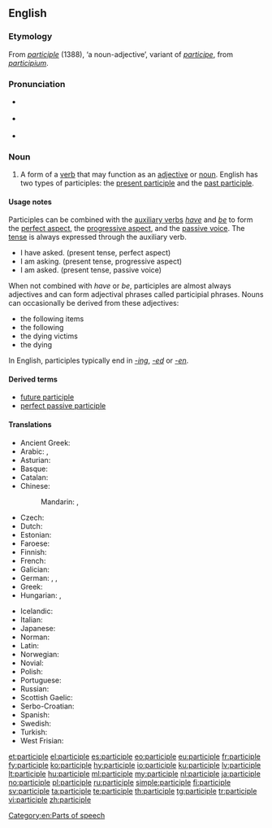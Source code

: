 ==English==
{{wikipedia}}

===Etymology===
From {{etyl|fro|en}} ''[[#Old French|participle]]'' (1388), ‘a noun-adjective’, variant of ''[[participe]]'', from {{etyl|la|en}} ''[[participium]]''.

===Pronunciation===
* {{a|RP}} {{IPA|/pɑːˈtɪsɪpəl/|lang=en}}
* {{a|US}} {{IPA|/ˈpɑɹtɪˌsɪpəl/|lang=en}}
* {{audio|en-us-participle.ogg|Audio (US)|lang=en}}

===Noun===
{{en-noun}}

# {{label|en|grammar}} A form of a [[verb]] that may function as an [[adjective]] or [[noun]]. English has two types of participles: the [[present participle]] and the [[past participle]].

====Usage notes====
Participles can be combined with the [[auxiliary verbs]] ''[[have]]'' and ''[[be]]'' to form the [[perfect aspect]], the [[progressive aspect]], and the [[passive voice]]. The [[tense]] is always expressed through the auxiliary verb.
* I have asked. (present tense, perfect aspect)
* I am asking. (present tense, progressive aspect)
* I am asked. (present tense, passive voice)

When not combined with ''have'' or ''be'', participles are almost always adjectives and can form adjectival phrases called participial phrases. Nouns can occasionally be derived from these adjectives:
* the following items
* the following
* the dying victims
* the dying
In English, participles typically end in ''[[-ing]]'', ''[[-ed]]'' or ''[[-en]]''.

====Derived terms====
* [[future participle]]
* [[perfect passive participle]]

====Translations====
{{trans-top|verb form}}
* Ancient Greek: {{t|grc|μετοχή}}
* Arabic: {{t|ar|اِسْم فَاعِل|m}}, {{t|ar|اِسْم مَفْعُول|m}}
* Asturian: {{t|ast|participiu|m}}
* Basque: {{t|eu|partizipio}}
* Catalan: {{t+|ca|participi|m}}
* Chinese:
*: Mandarin: {{t|cmn|分詞|sc=Hani}}, {{t+|cmn|分词|tr=fēncí|sc=Hani}}
* Czech: {{t+|cs|příčestí|n}}
* Dutch: {{t+|nl|deelwoord|n}}
* Estonian: {{t+|et|kesksõna}}
* Faroese: {{t|fo|lýsingarháttur|m}}
* Finnish: {{t+|fi|partisiippi}}
* French: {{t+|fr|participe|m}}
* Galician: {{t+|gl|participio|m}}
* German: {{t+|de|Mittelwort|n}}, {{t+|de|Partizip|n}}, {{t+|de|Partizipium|n}}
* Greek: {{t+|el|μετοχή}}
* Hungarian: {{t|hu|részesűlő}}, {{t+|hu|melléknévi igenév}}
{{trans-mid}}
* Icelandic: {{t+|is|lýsingarháttur|m}}
* Italian: {{t+|it|participio|m}}
* Japanese: {{t+|ja|分詞|tr=bunshi}}
* Norman: {{t|nrf|participe|m}}
* Latin: {{t+|la|participium|n}}
* Norwegian: {{t+|no|partisipp|n}}
* Novial: {{t|nov|partisipe}}
* Polish: {{t+|pl|imiesłów|m}}
* Portuguese: {{t+|pt|particípio}}
* Russian: {{t+|ru|прича́стие|n}}
* Scottish Gaelic: {{t|gd|rann-phàirt|f}}
* Serbo-Croatian: {{t+|sh|particip|m}}
* Spanish: {{t+|es|participio|m}}
* Swedish: {{t+|sv|particip|n}}
* Turkish: {{t+|tr|ortaç}}
* West Frisian: {{t|fy|mulwurd}}
{{trans-bottom}}

[[Category:en:Parts of speech]]

[[et:participle]]
[[el:participle]]
[[es:participle]]
[[eo:participle]]
[[eu:participle]]
[[fr:participle]]
[[fy:participle]]
[[ko:participle]]
[[hy:participle]]
[[io:participle]]
[[ku:participle]]
[[lv:participle]]
[[lt:participle]]
[[hu:participle]]
[[ml:participle]]
[[my:participle]]
[[nl:participle]]
[[ja:participle]]
[[no:participle]]
[[pl:participle]]
[[ru:participle]]
[[simple:participle]]
[[fi:participle]]
[[sv:participle]]
[[ta:participle]]
[[te:participle]]
[[th:participle]]
[[tg:participle]]
[[tr:participle]]
[[vi:participle]]
[[zh:participle]]